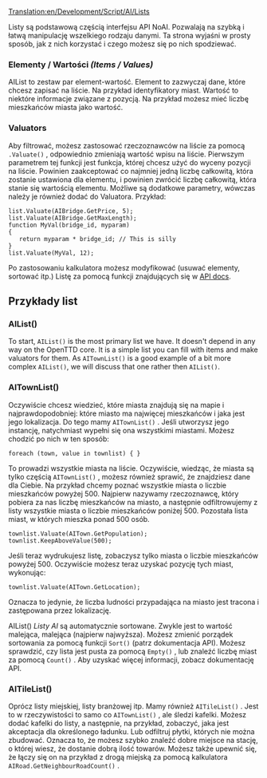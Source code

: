 [[Translation:en/Development/Script/AI/Lists]]


<!--{{NoAI}}-->{{pl/NoAI}}

Listy są podstawową częścią interfejsu API NoAI. Pozwalają na szybką i łatwą manipulację wszelkiego rodzaju danymi. Ta strona wyjaśni w prosty sposób, jak z nich korzystać i czego możesz się po nich spodziewać.

=== Elementy / Wartości ''(Items / Values)'' ===
AIList to zestaw par element-wartość. Element to zazwyczaj dane, które chcesz zapisać na liście. Na przykład identyfikatory miast. Wartość to niektóre informacje związane z pozycją. Na przykład możesz mieć liczbę mieszkańców miasta jako wartość.

=== Valuators <small></small> ===
Aby filtrować, możesz zastosować rzeczoznawców na liście za pomocą <code><list>.Valuate(<valuator>)</code> , odpowiednio zmieniają wartość wpisu na liście.
Pierwszym parametrem tej funkcji jest funkcja, której chcesz użyć do wyceny pozycji na liście. Powinien zaakceptować co najmniej jedną liczbę całkowitą, która zostanie ustawiona dla elementu, i powinien zwrócić liczbę całkowitą, która stanie się wartością elementu. Możliwe są dodatkowe parametry, wówczas należy je również dodać do Valuatora. Przykład:

 list.Valuate(AIBridge.GetPrice, 5);
 list.Valuate(AIBridge.GetMaxLength);
 function MyVal(bridge_id, myparam)
 {
    return myparam * bridge_id; // This is silly
 }
 list.Valuate(MyVal, 12);

Po zastosowaniu kalkulatora możesz modyfikować (usuwać elementy, sortować itp.) Listę za pomocą funkcji znajdujących się w [http://noai.openttd.org/docs/trunk/classAIList.html API docs].

== Przykłady list ==
=== AIList() ===

To start, <code>AIList()</code> is the most primary list we have. It doesn't depend in any way on the OpenTTD core. It is a simple list you can fill with items and make valuators for them. As <code>AITownList()</code> is a good example of a bit more complex <code>AIList()</code>, we will discuss that one rather then <code>AIList()</code>.

=== AITownList() ===

Oczywiście chcesz wiedzieć, które miasta znajdują się na mapie i najprawdopodobniej: które miasto ma najwięcej mieszkańców i jaka jest jego lokalizacja. Do tego mamy <code>AITownList()</code> . Jeśli utworzysz jego instancję, natychmiast wypełni się ona wszystkimi miastami. Możesz chodzić po nich w ten sposób:

 foreach (town, value in townlist) { }

To prowadzi wszystkie miasta na liście. Oczywiście, wiedząc, że miasta są tylko częścią  <code>AITownList()</code> , możesz również sprawić, że znajdziesz dane dla Ciebie. Na przykład chcemy poznać wszystkie miasta o liczbie mieszkańców powyżej 500. Najpierw nazywamy rzeczoznawcę, który pobiera za nas liczbę mieszkańców na miasto, a następnie odfiltrowujemy z listy wszystkie miasta o liczbie mieszkańców poniżej 500. Pozostała lista miast, w których mieszka ponad 500 osób.

 townlist.Valuate(AITown.GetPopulation);
 townlist.KeepAboveValue(500);

Jeśli teraz wydrukujesz listę, zobaczysz tylko miasta o liczbie mieszkańców powyżej 500. Oczywiście możesz teraz uzyskać pozycję tych miast, wykonując:

 townlist.Valuate(AITown.GetLocation);

Oznacza to jedynie, że liczba ludności przypadająca na miasto jest tracona i zastępowana przez lokalizację.

AIList() ''Listy AI'' są automatycznie sortowane. Zwykle jest to wartość malejąca, malejąca (najpierw najwyższa). Możesz zmienić porządek sortowania za pomocą funkcji <code>Sort()</code> (patrz dokumentacja API). Możesz sprawdzić, czy lista jest pusta za pomocą <code>Empty()</code> , lub znaleźć liczbę miast za pomocą <code>Count()</code> . Aby uzyskać więcej informacji, zobacz dokumentację API.

=== AITileList() ===

Oprócz listy miejskiej, listy branżowej itp. Mamy również <code>AITileList()</code> . Jest to w rzeczywistości to samo co <code>AITownList()</code> , ale śledzi kafelki. Możesz dodać kafelki do listy, a następnie, na przykład, zobaczyć, jaka jest akceptacja dla określonego ładunku. Lub odfiltruj płytki, których nie można zbudować. Oznacza to, że możesz szybko znaleźć dobre miejsce na stację, o której wiesz, że dostanie dobrą ilość towarów. Możesz także upewnić się, że łączy się on na przykład z drogą miejską za pomocą kalkulatora <code>AIRoad.GetNeighbourRoadCount()</code> .
